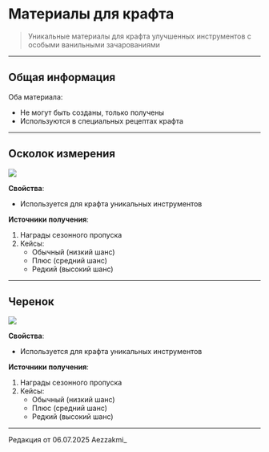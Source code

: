 # Материалы для крафта
> Уникальные материалы для крафта улучшенных инструментов с особыми ванильными зачарованиями

--------

## Общая информация

Оба материала:
- Не могут быть созданы, только получены
- Используются в специальных рецептах крафта

--------

## Осколок измерения

<img src="https://raw.githubusercontent.com/mc-eternity/web-wikipages/refs/heads/master/assets/oskolok.webp" />

**Свойства**:
- Используется для крафта уникальных инструментов

**Источники получения**:
1. Награды сезонного пропуска
2. Кейсы:
   - Обычный (низкий шанс)
   - Плюс (средний шанс)
   - Редкий (высокий шанс)

--------

## Черенок

<img src="https://raw.githubusercontent.com/mc-eternity/web-wikipages/refs/heads/master/assets/cherenok.webp" />

**Свойства**:
- Используется для крафта уникальных инструментов

**Источники получения**:
1. Награды сезонного пропуска
2. Кейсы:
   - Обычный (низкий шанс)
   - Плюс (средний шанс)
   - Редкий (высокий шанс)

--------

<Badge bgColor="#ffad47" textColor="#000000">Редакция от 06.07.2025</Badge> <Badge bgColor="#88bfbd" textColor="#000000">Aezzakmi_</Badge>